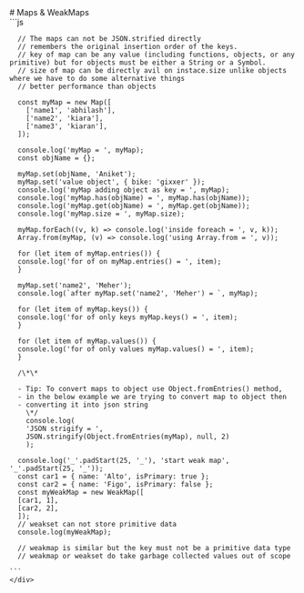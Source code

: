 
<Meta title="Maps & WeakMaps" />

<div className="sb-container">
  <div className='sb-section-title'>
    # Maps & WeakMaps
  </div>
  <div className="sb-section">
    <div className="sb-section-item">
    ```js

      // The maps can not be JSON.strified directly
      // remembers the original insertion order of the keys.
      // key of map can be any value (including functions, objects, or any primitive) but for objects must be either a String or a Symbol.
      // size of map can be directly avil on instace.size unlike objects where we have to do some alternative things
      // better performance than objects

      const myMap = new Map([
        ['name1', 'abhilash'],
        ['name2', 'kiara'],
        ['name3', 'kiaran'],
      ]);

      console.log('myMap = ', myMap);
      const objName = {};

      myMap.set(objName, 'Aniket');
      myMap.set('value object', { bike: 'gixxer' });
      console.log('myMap adding object as key = ', myMap);
      console.log('myMap.has(objName) = ', myMap.has(objName));
      console.log('myMap.get(objName) = ', myMap.get(objName));
      console.log('myMap.size = ', myMap.size);

      myMap.forEach((v, k) => console.log('inside foreach = ', v, k));
      Array.from(myMap, (v) => console.log('using Array.from = ', v));

      for (let item of myMap.entries()) {
      console.log('for of on myMap.entries() = ', item);
      }

      myMap.set('name2', 'Meher');
      console.log(`after myMap.set('name2', 'Meher') = `, myMap);

      for (let item of myMap.keys()) {
      console.log('for of only keys myMap.keys() = ', item);
      }

      for (let item of myMap.values()) {
      console.log('for of only values myMap.values() = ', item);
      }

      /\*\*

      - Tip: To convert maps to object use Object.fromEntries() method,
      - in the below example we are trying to convert map to object then
      - converting it into json string
        \*/
        console.log(
        'JSON strigify = ',
        JSON.stringify(Object.fromEntries(myMap), null, 2)
        );

      console.log('_'.padStart(25, '_'), 'start weak map', '_'.padStart(25, '_'));
      const car1 = { name: 'Alto', isPrimary: true };
      const car2 = { name: 'Figo', isPrimary: false };
      const myWeakMap = new WeakMap([
      [car1, 1],
      [car2, 2],
      ]);
      // weakset can not store primitive data
      console.log(myWeakMap);

      // weakmap is similar but the key must not be a primitive data type
      // weakmap or weakset do take garbage collected values out of scope

    ```
    </div>

  </div>
</div>
